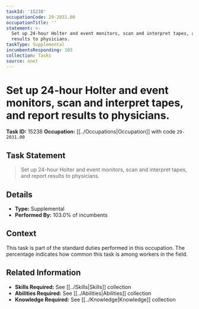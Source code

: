 ```yaml
---
taskId: '15238'
occupationCode: 29-2031.00
occupationTitle: ''
statement: >-
  Set up 24-hour Holter and event monitors, scan and interpret tapes, and report
  results to physicians.
taskType: Supplemental
incumbentsResponding: 103
collection: Tasks
source: onet
---
```

# Set up 24-hour Holter and event monitors, scan and interpret tapes, and report results to physicians.

**Task ID:** 15238
**Occupation:** [[../Occupations|Occupation]] with code `29-2031.00`

## Task Statement

> Set up 24-hour Holter and event monitors, scan and interpret tapes, and report results to physicians.

## Details

- **Type:** Supplemental
- **Performed By:** 103.0% of incumbents

## Context

This task is part of the standard duties performed in this occupation. The percentage indicates how common this task is among workers in the field.

## Related Information

- **Skills Required:** See [[../Skills|Skills]] collection
- **Abilities Required:** See [[../Abilities|Abilities]] collection
- **Knowledge Required:** See [[../Knowledge|Knowledge]] collection
